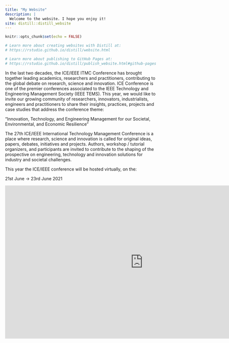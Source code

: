 ```yaml
---
title: "My Website"
description: |
  Welcome to the website. I hope you enjoy it!
site: distill::distill_website
---
```


```r
knitr::opts_chunk$set(echo = FALSE)

# Learn more about creating websites with Distill at:
# https://rstudio.github.io/distill/website.html

# Learn more about publishing to GitHub Pages at:
# https://rstudio.github.io/distill/publish_website.html#github-pages

```

In the last two decades, the ICE/IEEE ITMC Conference has brought together leading academics, researchers and practitioners, contributing to the global debate on research, science and innovation. ICE Conference is one of the premier conferences associated to the IEEE Technology and Engineering Management Society (IEEE TEMS). This year, we would like to invite our growing community of researchers, innovators, industrialists, engineers and practitioners to share their insights, practices, projects and case studies that address the conference theme:

“Innovation, Technology, and Engineering Management for our Societal, Environmental, and Economic Resilience”

The 27th ICE/IEEE International Technology Management Conference is a place where research, science and innovation is called for original ideas, papers, debates, initiatives and projects. Authors, workshop / tutorial organizers, and participants are invited to contribute to the shaping of the prospective on engineering, technology and innovation solutions for industry and societal challenges.

This year the ICE/IEEE conference will be hosted virtually, on the:

21st June -> 23rd June 2021


<iframe width="900" height="500" src="https://youtu.be/aSeP2n7dAR8" title="YouTube video player" frameborder="0" allow="accelerometer; autoplay; clipboard-write; encrypted-media; gyroscope; picture-in-picture" allowfullscreen></iframe>
